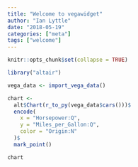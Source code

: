 ```yaml
---
title: "Welcome to vegawidget"
author: "Ian Lyttle"
date: "2018-05-19" 
categories: ["meta"]
tags: ["welcome"]
---
```


```r
knitr::opts_chunk$set(collapse = TRUE)
```

```r
library("altair")

vega_data <- import_vega_data()

chart <- 
  alt$Chart(r_to_py(vega_data$cars()))$
  encode(
    x = "Horsepower:Q",
    y = "Miles_per_Gallon:Q",
    color = "Origin:N"
  )$
  mark_point()

chart
```